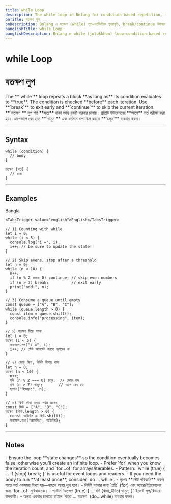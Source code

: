 ```yaml
---
title: while Loop
description: The while loop in Bnlang for condition-based repetition, including break/continue patterns. Examples in English, Bangla, and Banglish.
bnTitle: যতক্ষণ লুপ
bnDescription: Bnlang এ যতক্ষণ (while) লুপ—শর্তভিত্তিক পুনরাবৃত্তি, break/continue উদাহরণসহ।
banglishTitle: while Loop
banglishDescription: Bnlang e while (jotokkhon) loop—condition-based repetition, break/colun examples in English, Bangla, Banglish.
---
```


# <I18nEnglish>while Loop</I18nEnglish>
# <I18nBangla>যতক্ষণ লুপ</I18nBangla>


<I18nEnglish>
The **`while`** loop repeats a block **as long as** its condition evaluates to **true**.  
The condition is checked **before** each iteration. Use **`break`** to exit early and **`continue`** to skip the current iteration.
</I18nEnglish>

<I18nBangla>
**`যতক্ষণ`** লুপ শর্ত **সত্য** থাকা পর্যন্ত ব্লকটি বারবার চালায়।  
প্রতিটি ইটারেশনের **আগে** শর্ত পরীক্ষা করা হয়। আগেভাগে বের হতে **`থামুন`** এবং বর্তমান ধাপ স্কিপ করতে **`চলুন`** ব্যবহার করুন।
</I18nBangla>



---

## Syntax

<I18nEnglish>

```bnl
while (condition) {
  // body
}
```
</I18nEnglish>

<I18nBangla>

```bnl
যতক্ষণ (শর্ত) {
  // কাজ
}
```
</I18nBangla>



---

## Examples

<Tabs defaultValue="bangla" className="w-full">
  <TabsList>
    <TabsTrigger value="bangla">Bangla</TabsTrigger>
    
    <TabsTrigger value="english">English</TabsTrigger>
  </TabsList>

  <TabsContent value="english">

```bnl
// 1) Counting with while
let i = 0;
while (i < 5) {
  console.log("i =", i);
  i++; // be sure to update the state!
}

// 2) Skip evens, stop after a threshold
let n = 0;
while (n < 10) {
  n++;
  if (n % 2 === 0) continue; // skip even numbers
  if (n > 7) break;          // exit early
  print("odd:", n);
}

// 3) Consume a queue until empty
const queue = ["A", "B", "C"];
while (queue.length > 0) {
  const item = queue.shift();
  console.info("processing", item);
}
```
  </TabsContent>

  <TabsContent value="bangla">

```bnl
// ১) যতক্ষণ দিয়ে গণনা
let i = 0;
যতক্ষণ (i < 5) {
  কনসোল.লগ("i =", i);
  i++; // স্টেট আপডেট করতে ভুলবেন না
}

// ২) জোড় স্কিপ, নির্দিষ্ট সীমায় থামা
let n = 0;
যতক্ষণ (n < 10) {
  n++;
  যদি (n % 2 === 0) চলুন;  // জোড় বাদ
  যদি (n > 7) থামুন;       // আগে বের হও
  ছাপাও("বিজোড়:", n);
}

// ৩) কিউ ফাঁকা হওয়া পর্যন্ত প্রসেস
const কিউ = ["A", "B", "C"];
যতক্ষণ (কিউ.length > 0) {
  const আইটেম = কিউ.shift();
  কনসোল.তথ্য("প্রসেসিং", আইটেম);
}
```
  </TabsContent>

  
</Tabs>

---

## Notes

<I18nEnglish>
- Ensure the loop **state changes** so the condition eventually becomes false; otherwise you’ll create an infinite loop.  
- Prefer `for` when you know the iteration count, and `for...of` for arrays/iterables.  
- Pattern: `while (true) { ... if (stop) break; }` is useful for event loops and readers.  
- If you need the body to run **at least once**, consider `do ... while`.
</I18nEnglish>

<I18nBangla>
- লুপের **স্টেট পরিবর্তন** করুন যাতে শর্ত একসময় মিথ্যা হয়—নাহলে অনন্ত লুপ হবে।  
- নির্দিষ্ট গণনার জন্য `প্রতি` (for) এবং অ্যারে/ইটারেবলের জন্য `for...of` সুবিধাজনক।  
- প্যাটার্ন `যতক্ষণ (true) { ... যদি (থামা_উচিত) থামুন; }` ইভেন্ট লুপ/রিডারে উপকারী।  
- অন্তত একবার চালাতে চাইলে `করো ... যতক্ষণ` (do...while) ব্যবহার করুন।
</I18nBangla>


